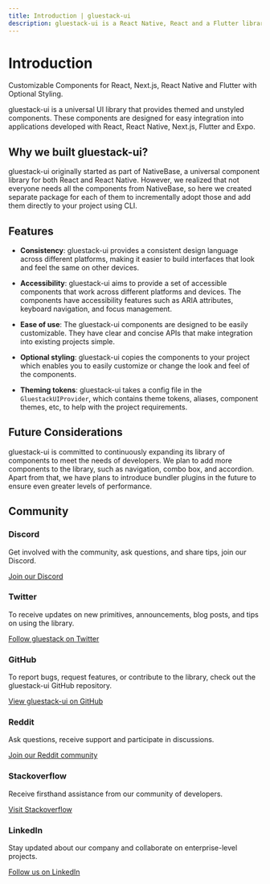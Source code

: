 ```yaml
---
title: Introduction | gluestack-ui
description: gluestack-ui is a React Native, React and a Flutter library that provides universal, styled, and accessible components.
---
```



<Meta title="Overview/Introduction" />

# Introduction

Customizable Components for React, Next.js, React Native and Flutter with Optional Styling.

gluestack-ui is a universal UI library that provides themed and unstyled components. These components are designed for easy integration into applications developed with React, React Native, Next.js, Flutter and Expo.

## Why we built gluestack-ui?

gluestack-ui originally started as part of NativeBase, a universal component library for both React and React Native. However, we realized that not everyone needs all the components from NativeBase, so here we created separate package for each of them to incrementally adopt those and add them directly to your project using CLI.

## Features

- **Consistency**: gluestack-ui provides a consistent design language across different platforms, making it easier to build interfaces that look and feel the same on other devices.

- **Accessibility**: gluestack-ui aims to provide a set of accessible components that work across different platforms and devices. The components have accessibility features such as ARIA attributes, keyboard navigation, and focus management.

- **Ease of use**: The gluestack-ui components are designed to be easily customizable. They have clear and concise APIs that make integration into existing projects simple.

- **Optional styling**: gluestack-ui copies the components to your project which enables you to easily customize or change the look and feel of the components.

- **Theming tokens**: gluestack-ui takes a config file in the `GluestackUIProvider`, which contains theme tokens, aliases, component themes, etc, to help with the project requirements.

## Future Considerations

gluestack-ui is committed to continuously expanding its library of components to meet the needs of developers. We plan to add more components to the library, such as navigation, combo box, and accordion. Apart from that, we have plans to introduce bundler plugins in the future to ensure even greater levels of performance.

## Community

### Discord

Get involved with the community, ask questions, and share tips, join our Discord.

[Join our Discord](https://discord.gg/95qQ84nf6f)

### Twitter

To receive updates on new primitives, announcements, blog posts, and tips on using the library.

[Follow gluestack on Twitter](https://twitter.com/gluestack)

### GitHub

To report bugs, request features, or contribute to the library, check out the gluestack-ui GitHub repository.

[View gluestack-ui on GitHub](https://github.com/gluestack/gluestack-ui)

### Reddit

Ask questions, receive support and participate in discussions.

[Join our Reddit community](https://github.com/gluestack/gluestack-ui)

### Stackoverflow

Receive firsthand assistance from our community of developers.

[Visit Stackoverflow](https://stackoverflow.com/questions/tagged/gluestack)

### LinkedIn

Stay updated about our company and collaborate on enterprise-level projects.

[Follow us on LinkedIn](https://www.linkedin.com/company/gluestackio/)
